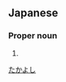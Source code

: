 ==Japanese==
{{ja-kanjitab|崇|兆}}

===Proper noun===
{{ja-pos|proper|たかよし}}

# {{given name|male|lang=ja}}

[[Category:Japanese male given names|たかよし]]
